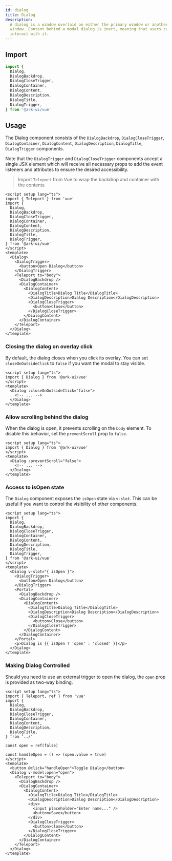 ```yaml
---
id: dialog
title: Dialog
description:
  A dialog is a window overlaid on either the primary window or another dialog
  window. Content behind a modal dialog is inert, meaning that users cannot
  interact with it.
---
```



<Playground />

## Import

```ts
import {
  Dialog,
  DialogBackdrop,
  DialogCloseTrigger,
  DialogContainer,
  DialogContent,
  DialogDescription,
  DialogTitle,
  DialogTrigger,
} from '@ark-ui/vue'
```

## Usage

The Dialog component consists of the `DialogBackdrop`, `DialogCloseTrigger`,
`DialogContainer`, `DialogContent`, `DialogDescription`, `DialogTitle`,
`DialogTrigger` components.

Note that the `DialogTrigger` and `DialogCloseTrigger` components accept a
single JSX element which will receive all necessary props to add the event
listeners and attributes to ensure the desired accessibility.

> Import `Teleport` from Vue to wrap the backdrop and container with the
> contents

```vue
<script setup lang="ts">
import { Teleport } from 'vue'
import {
  Dialog,
  DialogBackdrop,
  DialogCloseTrigger,
  DialogContainer,
  DialogContent,
  DialogDescription,
  DialogTitle,
  DialogTrigger,
} from '@ark-ui/vue'
</script>
<template>
  <Dialog>
    <DialogTrigger>
      <button>Open Dialog</button>
    </DialogTrigger>
    <Teleport to="body">
      <DialogBackdrop />
      <DialogContainer>
        <DialogContent>
          <DialogTitle>Dialog Title</DialogTitle>
          <DialogDescription>Dialog Description</DialogDescription>
          <DialogCloseTrigger>
            <button>Close</button>
          </DialogCloseTrigger>
        </DialogContent>
      </DialogContainer>
    </Teleport>
  </Dialog>
</template>
```

### Closing the dialog on overlay click

By default, the dialog closes when you click its overlay. You can set
`closeOnOutsideClick` to `false` if you want the modal to stay visible.

```vue
<script setup lang="ts">
import { Dialog } from '@ark-ui/vue'
</script>
<template>
  <Dialog :closeOnOutsideClick="false">
    <!-- ... -->
  </Dialog>
</template>
```

### Allow scrolling behind the dialog

When the dialog is open, it prevents scrolling on the `body` element. To disable
this behavior, set the `preventScroll` prop to `false`.

```vue
<script setup lang="ts">
import { Dialog } from '@ark-ui/vue'
</script>
<template>
  <Dialog :preventScroll="false">
    <!-- ... -->
  </Dialog>
</template>
```

### Access to isOpen state

The `Dialog` component exposes the `isOpen` state via `v-slot`. This can be
useful if you want to control the visibility of other components.

```vue
<script setup lang="ts">
import {
  Dialog,
  DialogBackdrop,
  DialogCloseTrigger,
  DialogContainer,
  DialogContent,
  DialogDescription,
  DialogTitle,
  DialogTrigger,
} from '@ark-ui/vue'
</script>
<template>
  <Dialog v-slot="{ isOpen }">
    <DialogTrigger>
      <button>Open Dialog</button>
    </DialogTrigger>
    <Portal>
      <DialogBackdrop />
      <DialogContainer>
        <DialogContent>
          <DialogTitle>Dialog Title</DialogTitle>
          <DialogDescription>Dialog Description</DialogDescription>
          <DialogCloseTrigger>
            <button>Close</button>
          </DialogCloseTrigger>
        </DialogContent>
      </DialogContainer>
    </Portal>
    <p>Dialog is {{ isOpen ? 'open' : 'closed' }}</p>
  </Dialog>
</template>
```

### Making Dialog Controlled

Should you need to use an external trigger to open the dialog, the `open` prop
is provided as two-way binding.

```vue
<script setup lang="ts">
import { Teleport, ref } from 'vue'
import {
  Dialog,
  DialogBackdrop,
  DialogCloseTrigger,
  DialogContainer,
  DialogContent,
  DialogDescription,
  DialogTitle,
} from '../'

const open = ref(false)

const handleOpen = () => (open.value = true)
</script>
<template>
  <button @click="handleOpen">Toggle Dialog</button>
  <Dialog v-model:open="open">
    <Teleport to="body">
      <DialogBackdrop />
      <DialogContainer>
        <DialogContent>
          <DialogTitle>Dialog Title</DialogTitle>
          <DialogDescription>Dialog Description</DialogDescription>
          <div>
            <input placeholder="Enter name..." />
            <button>Save</button>
          </div>
          <DialogCloseTrigger>
            <button>close</button>
          </DialogCloseTrigger>
        </DialogContent>
      </DialogContainer>
    </Teleport>
  </Dialog>
</template>
```
